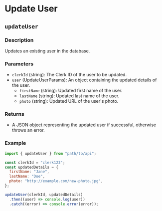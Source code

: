 # Update User

## `updateUser`

### Description

Updates an existing user in the database.

### Parameters

- `clerkId` (string): The Clerk ID of the user to be updated.
- `user` (UpdateUserParams): An object containing the updated details of the user.
  - `firstName` (string): Updated first name of the user.
  - `lastName` (string): Updated last name of the user.
  - `photo` (string): Updated URL of the user's photo.

### Returns

- A JSON object representing the updated user if successful, otherwise throws an error.

### Example

```javascript
import { updateUser } from "path/to/api";

const clerkId = "clerk123";
const updatedDetails = {
  firstName: "Jane",
  lastName: "Doe",
  photo: "http://example.com/new-photo.jpg",
};

updateUser(clerkId, updatedDetails)
  .then((user) => console.log(user))
  .catch((error) => console.error(error));
```

